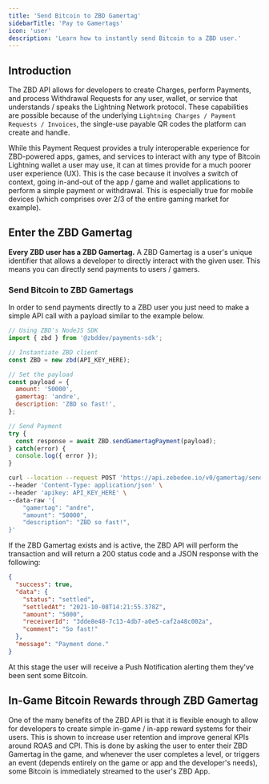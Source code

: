 ```yaml
---
title: 'Send Bitcoin to ZBD Gamertag'
sidebarTitle: 'Pay to Gamertags'
icon: 'user'
description: 'Learn how to instantly send Bitcoin to a ZBD user.'
---
```


## Introduction

The ZBD API allows for developers to create Charges, perform Payments, and process Withdrawal Requests for any user, wallet, or service that understands / speaks the Lightning Network protocol. These capabilities are possible because of the underlying `Lightning Charges / Payment Requests / Invoices`, the single-use payable QR codes the platform can create and handle.

While this Payment Request provides a truly interoperable experience for ZBD-powered apps, games, and services to interact with any type of Bitcoin Lightning wallet a user may use, it can at times provide for a much poorer user experience (UX). This is the case because it involves a switch of context, going in-and-out of the app / game and wallet applications to perform a simple payment or withdrawal. This is especially true for mobile devices (which comprises over 2/3 of the entire gaming market for example).

## Enter the ZBD Gamertag

**Every ZBD user has a ZBD Gamertag.** A ZBD Gamertag is a user's unique identifier that allows a developer to directly interact with the given user. This means you can directly send payments to users / gamers.

### Send Bitcoin to ZBD Gamertags

In order to send payments directly to a ZBD user you just need to make a simple API call with a payload similar to the example below.

<CodeGroup>

```js NodeJS
// Using ZBD's NodeJS SDK
import { zbd } from '@zbddev/payments-sdk';

// Instantiate ZBD client
const ZBD = new zbd(API_KEY_HERE);

// Set the payload
const payload = {
  amount: '50000',
  gamertag: 'andre',
  description: 'ZBD so fast!',
};

// Send Payment
try {
  const response = await ZBD.sendGamertagPayment(payload);
} catch(error) {
  console.log({ error });
}
```

```bash cURL
curl --location --request POST 'https://api.zebedee.io/v0/gamertag/send-payment' \
--header 'Content-Type: application/json' \
--header 'apikey: API_KEY_HERE' \
--data-raw '{
    "gamertag": "andre",
    "amount": "50000",
    "description": "ZBD so fast!",
}'
```

</CodeGroup>

If the ZBD Gamertag exists and is active, the ZBD API will perform the transaction and will return a 200 status code and a JSON response with the following:

```json
{
  "success": true,
  "data": {
    "status": "settled",
    "settledAt": "2021-10-08T14:21:55.378Z",
    "amount": "5000",
    "receiverId": "3dde8e48-7c13-4db7-a0e5-caf2a48c002a",
    "comment": "So fast!"
  },
  "message": "Payment done."
}
```

At this stage the user will receive a Push Notification alerting them they've been sent some Bitcoin.

## In-Game Bitcoin Rewards through ZBD Gamertag

One of the many benefits of the ZBD API is that it is flexible enough to allow for developers to create simple in-game / in-app reward systems for their users. This is shown to increase user retention and improve general KPIs around ROAS and CPI. This is done by asking the user to enter their ZBD Gamertag in the game, and whenever the user completes a level, or triggers an event (depends entirely on the game or app and the developer's needs), some Bitcoin is immediately streamed to the user's ZBD App.